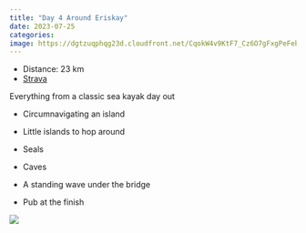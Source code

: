 ---
title: "Day 4 Around Eriskay"
date: 2023-07-25
categories: 
image: https://dgtzuqphqg23d.cloudfront.net/CqokW4v9KtF7_Cz6O7gFxgPeFebI51O3Gn5wg1HC-WM-768x477.jpg
---

- Distance: 23 km
- [Strava](https://www.strava.com/activities/9550634712)

Everything from a classic sea kayak day out

- Circumnavigating an island
- Little islands to hop around
- Seals
- Caves
- A standing wave under the bridge
- Pub at the finish

![](https://dgtzuqphqg23d.cloudfront.net/CqokW4v9KtF7_Cz6O7gFxgPeFebI51O3Gn5wg1HC-WM-768x477.jpg)



